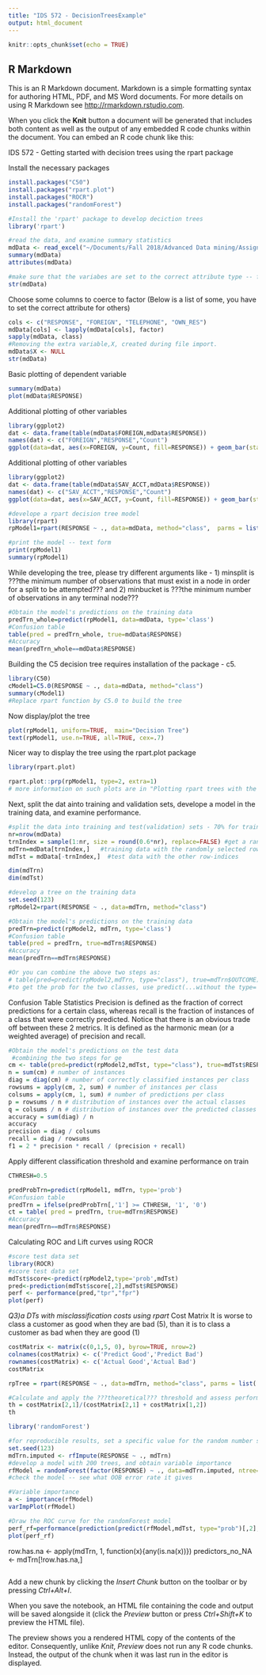 ```yaml
---
title: "IDS 572 - DecisionTreesExample"
output: html_document
---
```


```r
knitr::opts_chunk$set(echo = TRUE)
```

## R Markdown

This is an R Markdown document. Markdown is a simple formatting syntax for authoring HTML, PDF, and MS Word documents. For more details on using R Markdown see <http://rmarkdown.rstudio.com>.

When you click the **Knit** button a document will be generated that includes both content as well as the output of any embedded R code chunks within the document. You can embed an R code chunk like this:




IDS 572 - Getting started with decision trees using the rpart package


Install the necessary packages
```r
install.packages("C50")
install.packages("rpart.plot")
install.packages("ROCR")
install.packages("randomForest")
```

```r
#Install the 'rpart' package to develop deciction trees
library('rpart')
```

```r
#read the data, and examine summary statistics
mdData <- read_excel("~/Documents/Fall 2018/Advanced Data mining/Assignment 1/GermanCredit_assgt1_F18.xls")
summary(mdData)
attributes(mdData)
```

```r
#make sure that the variabes are set to the correct attribute type -- factor, integer, numeric
str(mdData)
```

Choose some columns to coerce to factor (Below is a list of some, you have to set the correct attribute for others)
```r
cols <- c("RESPONSE", "FOREIGN", "TELEPHONE", "OWN_RES")
mdData[cols] <- lapply(mdData[cols], factor)
sapply(mdData, class)
#Removing the extra variable,X, created during file import.
mdData$X <- NULL
str(mdData)
```

Basic plotting of dependent variable 
```r
summary(mdData)
plot(mdData$RESPONSE)
```

Additional plotting of other variables

```r
library(ggplot2)
dat <- data.frame(table(mdData$FOREIGN,mdData$RESPONSE))
names(dat) <- c("FOREIGN","RESPONSE","Count")
ggplot(data=dat, aes(x=FOREIGN, y=Count, fill=RESPONSE)) + geom_bar(stat="identity")
```

Additional plotting of other variables

```r
library(ggplot2)
dat <- data.frame(table(mdData$SAV_ACCT,mdData$RESPONSE))
names(dat) <- c("SAV_ACCT","RESPONSE","Count")
ggplot(data=dat, aes(x=SAV_ACCT, y=Count, fill=RESPONSE)) + geom_bar(stat="identity")
```

```r
#develope a rpart decision tree model
library(rpart)
rpModel1=rpart(RESPONSE ~ ., data=mdData, method="class",  parms = list(split = 'information'))

#print the model -- text form
print(rpModel1)
summary(rpModel1)
```
While developing the tree, please try different arguments like -  1) minsplit is ???the minimum number of observations that must exist in a node in order for a split to be attempted??? and 2) minbucket is ???the minimum number of observations in any terminal node???


```r
#Obtain the model's predictions on the training data
predTrn_whole=predict(rpModel1, data=mdData, type='class')
#Confusion table
table(pred = predTrn_whole, true=mdData$RESPONSE)
#Accuracy
mean(predTrn_whole==mdData$RESPONSE)
```


Building the C5 decision tree requires installation of the package - c5. 
```r
library(C50)
cModel1=C5.0(RESPONSE ~ ., data=mdData, method="class")
summary(cModel1)
#Replace rpart function by C5.0 to build the tree
```

Now display/plot the tree 
```r
plot(rpModel1, uniform=TRUE,  main="Decision Tree")
text(rpModel1, use.n=TRUE, all=TRUE, cex=.7)
```

Nicer way to display the tree using the rpart.plot package
```r
library(rpart.plot)

rpart.plot::prp(rpModel1, type=2, extra=1)
# more information on such plots are in "Plotting rpart trees with the rpart.plot package" (http://www.milbo.org/rpart-plot/prp.pdf)

```


Next, split the dat ainto training and validation sets, develope a model in the training data, and examine performance.
```r
#split the data into training and test(validation) sets - 70% for training, rest for validation
nr=nrow(mdData)
trnIndex = sample(1:nr, size = round(0.6*nr), replace=FALSE) #get a random 70%sample of row-indices
mdTrn=mdData[trnIndex,]   #training data with the randomly selected row-indices
mdTst = mdData[-trnIndex,]  #test data with the other row-indices

dim(mdTrn) 
dim(mdTst)
```

```r
#develop a tree on the training data
set.seed(123)
rpModel2=rpart(RESPONSE ~ ., data=mdTrn, method="class")

#Obtain the model's predictions on the training data
predTrn=predict(rpModel2, mdTrn, type='class')
#Confusion table
table(pred = predTrn, true=mdTrn$RESPONSE)
#Accuracy
mean(predTrn==mdTrn$RESPONSE)

#Or you can combine the above two steps as:
# table(pred=predict(rpModel2,mdTrn, type="class"), true=mdTrn$OUTCOME)
#to get the prob for the two classes, use predict(...without the type='class')
```



Confusion Table Statistics 
Precision is defined as the fraction of correct predictions for a certain class, whereas recall is the fraction of instances of a class that were correctly predicted. Notice that there is an obvious trade off between these 2 metrics. It is defined as the harmonic mean (or a weighted average) of precision and recall.

```r
#Obtain the model's predictions on the test data
 #combining the two steps for ge
cm <- table(pred=predict(rpModel2,mdTst, type="class"), true=mdTst$RESPONSE)
n = sum(cm) # number of instances
diag = diag(cm) # number of correctly classified instances per class 
rowsums = apply(cm, 2, sum) # number of instances per class
colsums = apply(cm, 1, sum) # number of predictions per class
p = rowsums / n # distribution of instances over the actual classes
q = colsums / n # distribution of instances over the predicted classes
accuracy = sum(diag) / n 
accuracy
precision = diag / colsums 
recall = diag / rowsums 
f1 = 2 * precision * recall / (precision + recall) 
```

Apply different classification threshold and examine performance on train
```r
CTHRESH=0.5

predProbTrn=predict(rpModel1, mdTrn, type='prob')
#Confusion table
predTrn = ifelse(predProbTrn[,'1'] >= CTHRESH, '1', '0')
ct = table( pred = predTrn, true=mdTrn$RESPONSE)
#Accuracy
mean(predTrn==mdTrn$RESPONSE)
```




Calculating ROC and Lift curves using ROCR
```r
#score test data set
library(ROCR)
#score test data set
mdTst$score<-predict(rpModel2,type='prob',mdTst)
pred<-prediction(mdTst$score[,2],mdTst$RESPONSE)
perf <- performance(pred,"tpr","fpr")
plot(perf)

```
*Q3)a  DTs with misclassification costs using rpart*
Cost Matrix
It is worse to class a customer as good when they are bad (5), than it is to class a customer as bad when they are good (1)
```r
costMatrix <- matrix(c(0,1,5, 0), byrow=TRUE, nrow=2)
colnames(costMatrix) <- c('Predict Good','Predict Bad')
rownames(costMatrix) <- c('Actual Good','Actual Bad')
costMatrix

rpTree = rpart(RESPONSE ~ ., data=mdTrn, method="class", parms = list( prior = c(.70,.30), loss = costMatrix, split = "information"))

```

```r
#Calculate and apply the ???theoretical??? threshold and assess performance*
th = costMatrix[2,1]/(costMatrix[2,1] + costMatrix[1,2])
th
```

```r
library('randomForest')

#for reproducible results, set a specific value for the random number seed
set.seed(123)
mdTrn.imputed <- rfImpute(RESPONSE ~ ., mdTrn)
#develop a model with 200 trees, and obtain variable importance
rfModel = randomForest(factor(RESPONSE) ~ ., data=mdTrn.imputed, ntree=200, importance=TRUE )
#check the model -- see what OOB error rate it gives

#Variable importance
a <- importance(rfModel)
varImpPlot(rfModel)

#Draw the ROC curve for the randomForest model
perf_rf=performance(prediction(predict(rfModel,mdTst, type="prob")[,2], mdTst$RESPONSE), "tpr", "fpr")
plot(perf_rf)
```

row.has.na <- apply(mdTrn, 1, function(x){any(is.na(x))})
predictors_no_NA <- mdTrn[!row.has.na,]
```r

```




Add a new chunk by clicking the *Insert Chunk* button on the toolbar or by pressing *Ctrl+Alt+I*.

When you save the notebook, an HTML file containing the code and output will be saved alongside it (click the *Preview* button or press *Ctrl+Shift+K* to preview the HTML file).

The preview shows you a rendered HTML copy of the contents of the editor. Consequently, unlike *Knit*, *Preview* does not run any R code chunks. Instead, the output of the chunk when it was last run in the editor is displayed.


